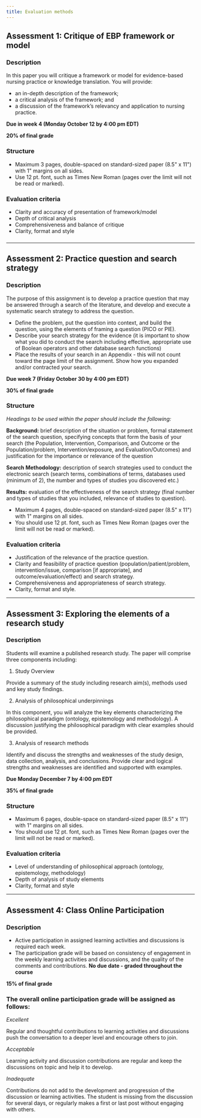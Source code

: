 ```yaml
---
title: Evaluation methods
---
```


## Assessment 1: Critique of EBP framework or model

### Description

In this paper you will critique a framework or model for evidence-based nursing practice or knowledge translation. You will provide:

- an in-depth description of the framework;
- a critical analysis of the framework; and
- a discussion of the framework’s relevancy and application to nursing practice.

**Due in week 4 (Monday October 12 by 4:00 pm EDT)**

**20% of final grade**

### Structure

- Maximum 3 pages, double-spaced on standard-sized paper (8.5" x 11") with 1" margins on all sides.
- Use 12 pt. font, such as Times New Roman (pages over the limit will not be read or marked).

### Evaluation criteria

- Clarity and accuracy of presentation of framework/model
- Depth of critical analysis
- Comprehensiveness and balance of critique
- Clarity, format and style

###

---

## Assessment 2: Practice question and search strategy

### Description

The purpose of this assignment is to develop a practice question that may be answered through a search of the literature, and develop and execute a systematic search strategy to address the question.

- Define the problem, put the question into context, and build the question, using the elements of framing a question (PICO or PIE).
- Describe your search strategy for the evidence (it is important to show what you did to conduct the search including effective, appropriate use of Boolean operators and other database search functions)
- Place the results of your search in an Appendix - this will not count toward the page limit of the assignment. Show how you expanded and/or contracted your search.

**Due week 7 (Friday October 30 by 4:00 pm EDT)**

**30% of final grade**

### Structure

_Headings to be used within the paper should include the following:_

**Background:** brief description of the situation or problem, formal statement of the search question, specifying concepts that form the basis of your search (the Population, Intervention, Comparison, and Outcome or the Population/problem, Intervention/exposure, and Evaluation/Outcomes) and justification for the importance or relevance of the question

**Search Methodology:** description of search strategies used to conduct the electronic search (search terms, combinations of terms, databases used (minimum of 2), the number and types of studies you discovered etc.)

**Results:** evaluation of the effectiveness of the search strategy (final number and types of studies that you included, relevance of studies to question).

- Maximum 4 pages, double-spaced on standard-sized paper (8.5" x 11") with 1" margins on all sides.
- You should use 12 pt. font, such as Times New Roman (pages over the limit will not be read or marked).

### Evaluation criteria

- Justification of the relevance of the practice question.
- Clarity and feasibility of practice question (population/patient/problem, intervention/issue, comparison [if appropriate], and outcome/evaluation/effect) and search strategy.
- Comprehensiveness and appropriateness of search strategy.
- Clarity, format and style.

---

## Assessment 3: Exploring the elements of a research study

### Description

Students will examine a published research study. The paper will comprise three components including:

1. Study Overview

Provide a summary of the study including research aim(s), methods used and key study findings.

2. Analysis of philosophical underpinnings

In this component, you will analyze the key elements characterizing the philosophical paradigm (ontology, epistemology and methodology). A discussion justifying the philosophical paradigm with clear examples should be provided.

3. Analysis of research methods

Identify and discuss the strengths and weaknesses of the study design, data collection, analysis, and conclusions. Provide clear and logical strengths and weaknesses are identified and supported with examples.

**Due Monday December 7 by 4:00 pm EDT**

**35% of final grade**

### Structure

- Maximum 6 pages, double-space on standard-sized paper (8.5" x 11") with 1" margins on all sides.
- You should use 12 pt. font, such as Times New Roman (pages over the limit will not be read or marked).

### Evaluation criteria

- Level of understanding of philosophical approach (ontology, epistemology, methodology)
- Depth of analysis of study elements
- Clarity, format and style

---

## Assessment 4: Class Online Participation

### Description

- Active participation in assigned learning activities and discussions is required each week.
- The participation grade will be based on consistency of engagement in the weekly learning activities and discussions, and the quality of the comments and contributions.
  **No due date - graded throughout the course**

**15% of final grade**

### The overall online participation grade will be assigned as follows:

_Excellent_

Regular and thoughtful contributions to learning activities and discussions push the conversation to a deeper level and encourage others to join.

_Acceptable_

Learning activity and discussion contributions are regular and keep the discussions on topic and help it to develop.

_Inadequate_

Contributions do not add to the development and progression of the discussion or learning activities. The student is missing from the discussion for several days, or regularly makes a first or last post without engaging with others.
